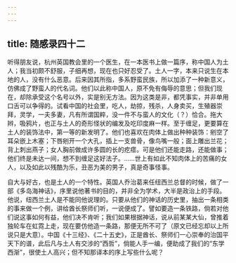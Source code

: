 ```yaml
---
---
---
```

title: 随感录四十二
---



听得朋友说，杭州英国教会里的一个医生，在一本医书上做一篇序，称中国人为土人；我当初颇不舒服，子细再想，现在也只好忍受了。土人一字，本来只说生在本地的人，没有什么恶意。后来因其所指，多系野蛮民族，所以加添了一种新意义，仿佛成了野蛮人的代名词。他们以此称中国人，原不免有侮辱的意思；但我们现在，却除承受这个名号以外，实是别无方法。因为这类是非，都凭事实，并非单用口舌可以争得的。试看中国的社会里，吃人，劫掠，残杀，人身卖买，生殖器崇拜，灵学，一夫多妻，凡有所谓国粹，没一件不与蛮人的文化（？）恰合。拖大辫，吸鸦片，也正与土人的奇形怪状的编发及吃印度麻一样。至于缠足，更要算在土人的装饰法中，第一等的新发明了。他们也喜欢在肉体上做出种种装饰：剜空了耳朵嵌上木塞；下唇剜开一个大孔，插上一支兽骨，像鸟嘴一般；面上雕出兰花；背上刺出燕子；女人胸前做成许多圆的长的疙瘩。可是他们还能走路，还能做事；他们终是未达一间，想不到缠足这好法子。……世上有如此不知肉体上的苦痛的女人，以及如此以残酷为乐，丑恶为美的男子，真是奇事怪事。

自大与好古，也是土人的一个特性。英国人乔治葛来任纽西兰总督的时候，做了一部《多岛海神话》，序里说他著书的目的，并非全为学术，大半是政治上的手段。他说，纽西兰土人是不能同他说理的。只要从他们的神话的历史里，抽出一条相类的事来做一个例，讲给酋长祭师们听，一说便成了。譬如要造一条铁路，倘若对他们说这事如何有益，他们决不肯听；我们如果根据神话，说从前某某大仙，曾推着独轮车在虹霓上走，现在要仿他造一条路，那便无所不可了（原文已经忘却以上所说只是大意）。中国《十三经》、《二十五史》，正是酋长、祭师们一心崇奉的治国平天下的谱，此后凡与土人有交涉的“西哲”，倘能人手一编，便助成了我们的“东学西渐”，很使土人高兴；但不知那译本的序上写些什么呢？
